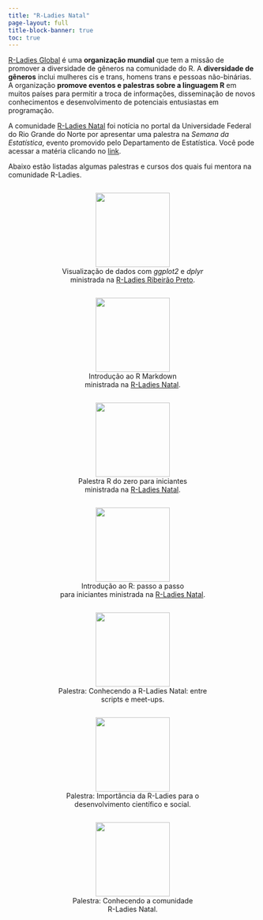 ---
title: "R-Ladies Natal"
page-layout: full
title-block-banner: true
toc: true
---

[R-Ladies Global](https://rladies.org/) é uma **organização mundial** que tem a missão de promover a diversidade de gêneros na comunidade do R. A **diversidade de gêneros** inclui mulheres cis e trans, homens trans e pessoas não-binárias. A organização **promove eventos e palestras sobre a linguagem R** em muitos países para permitir a troca de informações, disseminação de novos conhecimentos e desenvolvimento de potenciais entusiastas em programação.

A comunidade [R-Ladies Natal](https://www.instagram.com/rladiesnatal/?next=%2F) foi notícia no portal da Universidade Federal do Rio Grande do Norte por apresentar uma palestra na *Semana da Estatística*, evento promovido pelo Departamento de Estatística. Você pode acessar a matéria clicando no [link](https://www.ufrn.br/imprensa/noticias/44260/grupo-r-ladies-natal-oferece-palestra-sobre-comunidade-local).

Abaixo estão listadas algumas palestras e cursos dos quais fui mentora na comunidade R-Ladies.

<center>

<div class="box">

<img src="images/ggplot2_dplyr_rladies-01.png" width="150"/> <br> Visualização de dados com *ggplot2* e *dplyr* ministrada na [R-Ladies Ribeirão Preto](https://www.instagram.com/rladiesrp/?next=%2F).

</div>

<div class="box">

<img src="images/rmarkdown_rladies.png" width="150"/> <br> Introdução ao R Markdown <br> ministrada na [R-Ladies Natal](https://www.instagram.com/rladiesnatal/?next=%2F). 

</div>

<div class="box">

<p>![](images/r_do_zero_rladies.png){width="150"} <br> Palestra R do zero para iniciantes <br> ministrada na [R-Ladies Natal](https://www.instagram.com/rladiesnatal/?next=%2F). 

</div>

<div class="box">

<p>![](images/introducao_r_rladies.png){width="150"} <br> Introdução ao R: passo a passo <br> para iniciantes ministrada na [R-Ladies Natal](https://www.instagram.com/rladiesnatal/?next=%2F).</p>

</div>

<div class="box">

<p>![](images/p3.png){width="150"} <br> Palestra: Conhecendo a R-Ladies Natal: entre <br> scripts e meet-ups.</p>

</div>

<div class="box">

<p>![](images/p1.png){width="150"} <br> Palestra: Importância da R-Ladies para o <br> desenvolvimento científico e social.</p>

</div>

<div class="box">

<p>![](images/p2.png){width="150"} <br> Palestra: Conhecendo a comunidade <br> R-Ladies Natal.</p>

</div>

</center>

<style>
div.box {
	width: 320px;
	display: inline-block;
}
</style>
